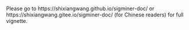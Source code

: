 <!--
%\VignetteEngine{knitr}
%\VignetteIndexEntry{sigminer vignette}
-->

Please go to https://shixiangwang.github.io/sigminer-doc/ or https://shixiangwang.gitee.io/sigminer-doc/ (for Chinese readers)  for full vignette.
